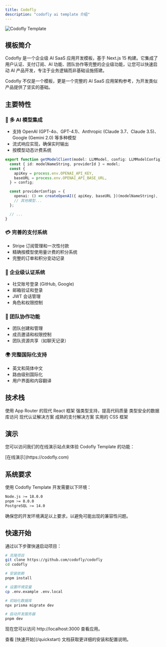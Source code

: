 ```yaml
---
title: Codofly
description: "codofly ai template 介绍"
---
```


<img src="/images/hero.png" alt="Codofly Template" className="rounded-lg shadow-lg" />

## 模板简介

Codofly 是一个企业级 AI SaaS 应用开发模板，基于 Next.js 15 构建。它集成了用户认证、支付订阅、AI 功能、团队协作等完整的企业级功能，让您可以快速启动 AI 产品开发，专注于业务逻辑而非基础设施搭建。

<Callout type="info">
  Codofly 不仅是一个模板，更是一个完整的 AI SaaS 应用架构参考，为开发类似产品提供了坚实的基础。
</Callout>

## 主要特性

### 🤖 多 AI 模型集成

- 支持 OpenAI (GPT-4o、GPT-4.1)、Anthropic (Claude 3.7、Claude 3.5)、Google (Gemini 2.0) 等多种模型
- 流式响应实现，确保实时输出
- 按模型动态计费系统

```typescript
export function getModelClient(model: LLMModel, config: LLMModelConfig) {
  const { id: modelNameString, providerId } = model;
  const {
    apiKey = process.env.OPENAI_API_KEY,
    baseURL = process.env.OPENAI_API_BASE_URL,
  } = config;

  const providerConfigs = {
    openai: () => createOpenAI({ apiKey, baseURL })(modelNameString),
    // 其他模型...
  };

  // ...
}
```

### 💳 完善的支付系统

- Stripe 订阅管理和一次性付款
- 精确按模型使用量计费的积分系统
- 完整的订单和积分变动记录

### 🔐 企业级认证系统

- 社交账号登录 (GitHub, Google)
- 邮箱验证和登录
- JWT 会话管理
- 角色和权限控制

### 👥 团队协作功能

- 团队创建和管理
- 成员邀请和权限控制
- 团队资源共享（如聊天记录）

### 🌍 完整国际化支持

- 英文和简体中文
- 路由级别国际化
- 用户界面和内容翻译

## 技术栈

<CardGroup cols={2}>
  <Card title="Next.js 15" icon="react">
    使用 App Router 的现代 React 框架
  </Card>
  <Card title="TypeScript" icon="code">
    强类型支持，提高代码质量
  </Card>
  <Card title="Prisma ORM" icon="database">
    类型安全的数据库访问
  </Card>
  <Card title="NextAuth.js 5" icon="lock">
    现代认证解决方案
  </Card>
  <Card title="Stripe" icon="credit-card">
    成熟的支付解决方案
  </Card>
  <Card title="Tailwind CSS" icon="palette">
    实用的 CSS 框架
  </Card>
</CardGroup>

## 演示

您可以访问我们的在线演示站点来体验 Codofly Template 的功能：

<Note>
  [在线演示](https://codofly.com)
</Note>

## 系统要求

使用 Codofly Template 开发需要以下环境：

```bash
Node.js >= 18.0.0
pnpm >= 8.0.0
PostgreSQL >= 14.0
```

<Callout type="warning">
  确保您的开发环境满足以上要求，以避免可能出现的兼容性问题。
</Callout>

## 快速开始

通过以下步骤快速启动项目：

```bash
# 克隆项目
git clone https://github.com/codofly/codofly
cd codofly

# 安装依赖
pnpm install

# 设置环境变量
cp .env.example .env.local

# 初始化数据库
npx prisma migrate dev

# 启动开发服务器
pnpm dev
```

现在您可以访问 http://localhost:3000 查看应用。

<Callout type="info">
  查看 [快速开始](/quickstart) 文档获取更详细的安装和配置说明。
</Callout>

